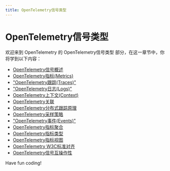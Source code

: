 ```yaml
---
title: OpenTelemetry信号类型
---
```


# OpenTelemetry信号类型

欢迎来到 OpenTelemetry 的 OpenTelemetry信号类型 部分，在这一章节中，你将学到以下内容：

- [OpenTelemetry信号概述](./0-overview-of-opentelemetry-signals.mdx)
- [OpenTelemetry指标(Metrics)](./1-opentelemetry-metrics.mdx)
- ["OpenTelemetry跟踪(Traces)"](./2-opentelemetry-traces.mdx)
- ["OpenTelemetry日志(Logs)"](./3-opentelemetry-log-logs.mdx)
- [OpenTelemetry上下文(Context)](./4-opentelemetry-context.mdx)
- [OpenTelemetry关联](./5-opentelemetry-association.mdx)
- [OpenTelemetry分布式跟踪原理](./6-opentelemetry-distributed-tracking-principle.mdx)
- [OpenTelemetry采样策略](./7-opentelemetry-sampling-strategy.mdx)
- ["OpenTelemetry事件(Events)"](./8-opentelemetry-events.mdx)
- [OpenTelemetry指标聚合](./9-opentelemetry-indicator-aggregation.mdx)
- [OpenTelemetry指标类型](./10-opentelemetry-indicator-type.mdx)
- [OpenTelemetry指标视图](./11-opentelemetry-metrics-view.mdx)
- [OpenTelemetry W3C标准对齐](./12-opentelemetry-w3c-standard-alignment.mdx)
- [OpenTelemetry信号互操作性](./13-opentelemetry-signal-interoperability.mdx)

Have fun coding!